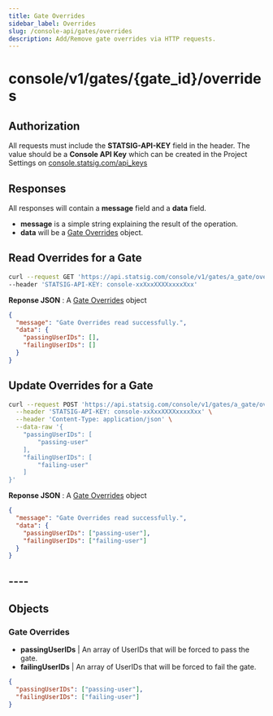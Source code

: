```yaml
---
title: Gate Overrides
sidebar_label: Overrides
slug: /console-api/gates/overrides
description: Add/Remove gate overrides via HTTP requests.
---
```


# console/v1/gates/{gate_id}/overrides

## Authorization

All requests must include the **STATSIG-API-KEY** field in the header. The value should be a **Console API Key** which can be created in the Project Settings on [console.statsig.com/api_keys](https://console.statsig.com/api_keys)

## Responses

All responses will contain a **message** field and a **data** field.

- **message** is a simple string explaining the result of the operation.
- **data** will be a [Gate Overrides](#gate-overrides-object) object.

## Read Overrides for a Gate

```bash
curl --request GET 'https://api.statsig.com/console/v1/gates/a_gate/overrides' \
--header 'STATSIG-API-KEY: console-xxXxxXXXXxxxxXxx'
```

**Reponse JSON** : A [Gate Overrides](#gate-overrides-object) object

```json
{
  "message": "Gate Overrides read successfully.",
  "data": {
    "passingUserIDs": [],
    "failingUserIDs": []
  }
}
```

## Update Overrides for a Gate

```bash
curl --request POST 'https://api.statsig.com/console/v1/gates/a_gate/overrides' \
  --header 'STATSIG-API-KEY: console-xxXxxXXXXxxxxXxx' \
  --header 'Content-Type: application/json' \
  --data-raw '{
    "passingUserIDs": [
        "passing-user"
    ],
    "failingUserIDs": [
        "failing-user"
    ]
}'
```

**Reponse JSON** : A [Gate Overrides](#gate-overrides-object) object

```json
{
  "message": "Gate Overrides read successfully.",
  "data": {
    "passingUserIDs": ["passing-user"],
    "failingUserIDs": ["failing-user"]
  }
}
```

## ----

## Objects

<a name="gate-overrides-object"></a>

### Gate Overrides

- **passingUserIDs** | An array of UserIDs that will be forced to pass the gate.
- **failingUserIDs** | An array of UserIDs that will be forced to fail the gate.

```json
{
  "passingUserIDs": ["passing-user"],
  "failingUserIDs": ["failing-user"]
}
```

